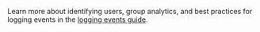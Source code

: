 
Learn more about identifying users, group analytics, and best practices for logging events in the [logging events guide](/guides/logging-events).

